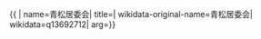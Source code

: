 {{ {{{1|PRC admin/showdata}}}|
name=青松居委会|
title=|
wikidata-original-name=青松居委会|
wikidata=q13692712|
arg={{{arg|}}}}}
